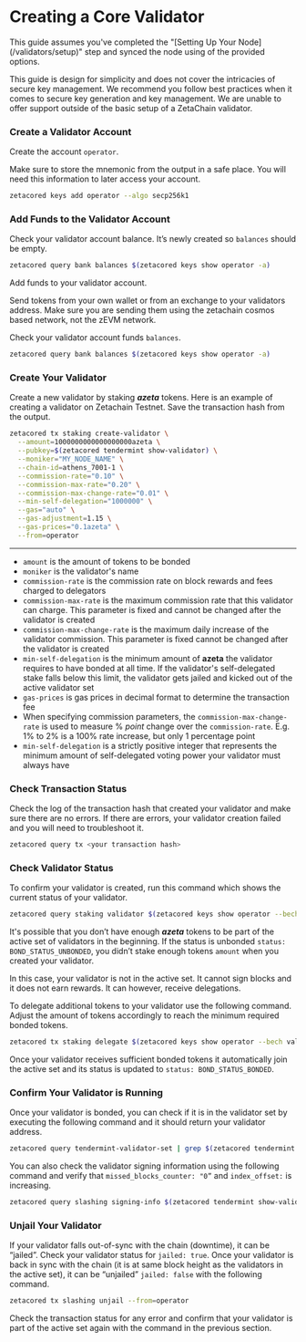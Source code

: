 
# Creating a Core Validator

<Alert variant="note">
  This guide assumes you've completed the "[Setting Up Your Node](/validators/setup)" step and synced the node using of
  the provided options.
</Alert>

This guide is design for simplicity and does not cover the intricacies of secure
key management. We recommend you follow best practices when it comes to secure
key generation and key management. We are unable to offer support outside of the
basic setup of a ZetaChain validator.

### Create a Validator Account

Create the account `operator`.

Make sure to store the mnemonic from the output in a safe place. You will need
this information to later access your account.

```bash
zetacored keys add operator --algo secp256k1
```

### Add Funds to the Validator Account

Check your validator account balance. It’s newly created so `balances` should be
empty.

```bash
zetacored query bank balances $(zetacored keys show operator -a)
```

Add funds to your validator account.

Send tokens from your own wallet or from an exchange to your validators address.
Make sure you are sending them using the zetachain cosmos based network, not the
zEVM network.

Check your validator account funds `balances`.

```bash
zetacored query bank balances $(zetacored keys show operator -a)
```

### Create Your Validator

Create a new validator by staking **_azeta_** tokens. Here is an example of
creating a validator on Zetachain Testnet. Save the transaction hash from the
output.

```bash
zetacored tx staking create-validator \
  --amount=1000000000000000000azeta \
  --pubkey=$(zetacored tendermint show-validator) \
  --moniker="MY_NODE_NAME" \
  --chain-id=athens_7001-1 \
  --commission-rate="0.10" \
  --commission-max-rate="0.20" \
  --commission-max-change-rate="0.01" \
  --min-self-delegation="1000000" \
  --gas="auto" \
  --gas-adjustment=1.15 \
  --gas-prices="0.1azeta" \
  --from=operator
```

---

- `amount` is the amount of tokens to be bonded
- `moniker` is the validator's name
- `commission-rate` is the commission rate on block rewards and fees charged to
  delegators
- `commission-max-rate` is the maximum commission rate that this validator can
  charge. This parameter is fixed and cannot be changed after the validator is
  created
- `commission-max-change-rate` is the maximum daily increase of the validator
  commission. This parameter is fixed cannot be changed after the validator is
  created
- `min-self-delegation` is the minimum amount of **azeta** the validator
  requires to have bonded at all time. If the validator's self-delegated stake
  falls below this limit, the validator gets jailed and kicked out of the active
  validator set
- `gas-prices` is gas prices in decimal format to determine the transaction fee
- When specifying commission parameters, the `commission-max-change-rate` is
  used to measure % *point* change over the `commission-rate`. E.g. 1% to 2% is
  a 100% rate increase, but only 1 percentage point
- `min-self-delegation` is a strictly positive integer that represents the
  minimum amount of self-delegated voting power your validator must always have

### Check Transaction Status

Check the log of the transaction hash that created your validator and make sure
there are no errors. If there are errors, your validator creation failed and you
will need to troubleshoot it.

```bash
zetacored query tx <your transaction hash>
```

### Check Validator Status

To confirm your validator is created, run this command which shows the current
status of your validator.

```bash
zetacored query staking validator $(zetacored keys show operator --bech val -a)
```

It's possible that you don’t have enough **_azeta_** tokens to be part of the
active set of validators in the beginning. If the status is unbonded
`status: BOND_STATUS_UNBONDED`, you didn’t stake enough tokens `amount` when you
created your validator.

In this case, your validator is not in the active set. It cannot sign blocks and
it does not earn rewards. It can however, receive delegations.

To delegate additional tokens to your validator use the following command.
Adjust the amount of tokens accordingly to reach the minimum required bonded
tokens.

```bash
zetacored tx staking delegate $(zetacored keys show operator --bech val -a) 1000000azeta --from operator
```

Once your validator receives sufficient bonded tokens it automatically join the
active set and its status is updated to `status: BOND_STATUS_BONDED`.

### **Confirm Your Validator is Running**

Once your validator is bonded, you can check if it is in the validator set by
executing the following command and it should return your validator address.

```bash
zetacored query tendermint-validator-set | grep $(zetacored tendermint show-address)
```

You can also check the validator signing information using the following command
and verify that `missed_blocks_counter: "0”` and `index_offset:` is increasing.

```bash
zetacored query slashing signing-info $(zetacored tendermint show-validator)
```

### Unjail Your Validator

If your validator falls out-of-sync with the chain (downtime), it can be
“jailed”. Check your validator status for `jailed: true`. Once your validator is
back in sync with the chain (it is at same block height as the validators in the
active set), it can be “unjailed” `jailed: false` with the following command.

```bash
zetacored tx slashing unjail --from=operator
```

Check the transaction status for any error and confirm that your validator is
part of the active set again with the command in the previous section.
